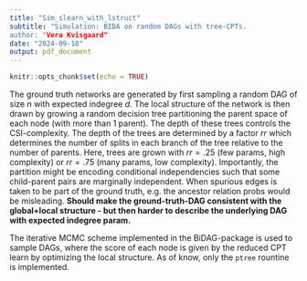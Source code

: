 ```yaml
---
title: "Sim_slearn_with_lstruct"
subtitle: "Simulation: BIDA on random DAGs with tree-CPTs.
author: "Vera Kvisgaard"
date: "2024-09-18"
output: pdf_document
---
```


```r
knitr::opts_chunk$set(echo = TRUE)
```

The ground truth networks are generated by first sampling a random DAG of size $n$ with expected indegree $d$. 
The local structure of the network is then drawn by growing a random decision tree partitioning the parent space of each node (with more than 1 parent). 
The depth of these trees controls the CSI-complexity. 
The depth of the trees are determined by a factor $rr$ which determines the number of splits in each branch of the tree relative to the number of parents. Here, trees are grown with $rr = .25$ (few params, high complexity) or $rr = .75$ (many params, low complexity). 
Importantly, the partition might be encoding conditional independencies such that some child-parent pairs are marginally independent. 
When spurious edges is taken to be part of the ground truth, e.g. the ancestor relation probs would be misleading.
**Should make the ground-truth-DAG consistent with the global+local structure - but then harder to describe the underlying DAG with expected indegree param.** 

The iterative MCMC scheme implemented in the BiDAG-package is used to sample DAGs, where the score of each node is given by the reduced CPT learn by optimizing the local structure. 
As of know, only the `ptree` rountine is implemented. 

